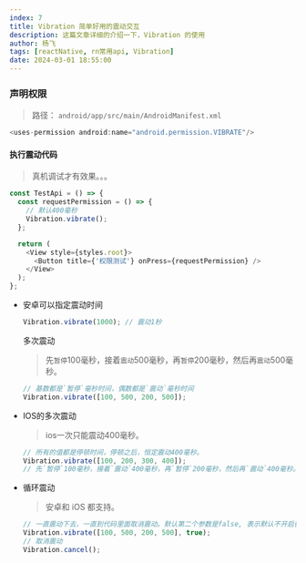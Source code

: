 ```yaml
---
index: 7
title: Vibration 简单好用的震动交互
description: 这篇文章详细的介绍一下，Vibration 的使用
author: 杨飞
tags: [reactNative, rn常用api, Vibration]
date: 2024-03-01 18:55:00
---
```


### 声明权限

> 路径： `android/app/src/main/AndroidManifest.xml`

```javascript
<uses-permission android:name="android.permission.VIBRATE"/>
```

#### 执行震动代码

> 真机调试才有效果。。。

```javascript
const TestApi = () => {
  const requestPermission = () => {
    // 默认400毫秒
    Vibration.vibrate();
  };

  return (
    <View style={styles.root}>
      <Button title={'权限测试'} onPress={requestPermission} />
    </View>
  );
};
```

  - 安卓可以指定震动时间

    ```javascript
    Vibration.vibrate(1000); // 震动1秒
    ```

    多次震动
    > 先`暂停`100毫秒，接着`震动`500毫秒，再`暂停`200毫秒，然后再`震动`500毫秒。

    ```javascript
    // 基数都是`暂停`毫秒时间，偶数都是`震动`毫秒时间
    Vibration.vibrate([100, 500, 200, 500]);
    ```

  - IOS的多次震动

    > ios一次只能震动400毫秒。

    ```javascript
    // 所有的值都是停顿时间，停顿之后，恒定震动400毫秒。
    Vibration.vibrate([100, 200, 300, 400]);
    // 先`暂停`100毫秒，接着`震动`400毫秒，再`暂停`200毫秒，然后再`震动`400毫秒。再`暂停`300毫秒，接着`震动`400毫秒，再`暂停`400毫秒，然后再`震动`400毫秒。
    ```

  - 循环震动

    > 安卓和 iOS 都支持。

    ```javascript
    // 一直震动下去，一直到代码里面取消震动。默认第二个参数是false, 表示默认不开启循环。
    Vibration.vibrate([100, 500, 200, 500], true);
    // 取消震动
    Vibration.cancel();
    ```

